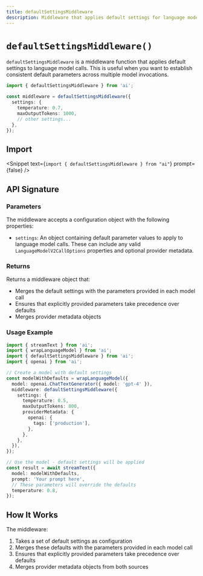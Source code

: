 ---
title: defaultSettingsMiddleware
description: Middleware that applies default settings for language models
---

# `defaultSettingsMiddleware()`

`defaultSettingsMiddleware` is a middleware function that applies default settings to language model calls. This is useful when you want to establish consistent default parameters across multiple model invocations.

```ts
import { defaultSettingsMiddleware } from 'ai';

const middleware = defaultSettingsMiddleware({
  settings: {
    temperature: 0.7,
    maxOutputTokens: 1000,
    // other settings...
  },
});
```

## Import

<Snippet
  text={`import { defaultSettingsMiddleware } from "ai"`}
  prompt={false}
/>

## API Signature

### Parameters

The middleware accepts a configuration object with the following properties:

- `settings`: An object containing default parameter values to apply to language model calls. These can include any valid `LanguageModelV2CallOptions` properties and optional provider metadata.

### Returns

Returns a middleware object that:

- Merges the default settings with the parameters provided in each model call
- Ensures that explicitly provided parameters take precedence over defaults
- Merges provider metadata objects

### Usage Example

```ts
import { streamText } from 'ai';
import { wrapLanguageModel } from 'ai';
import { defaultSettingsMiddleware } from 'ai';
import { openai } from 'ai';

// Create a model with default settings
const modelWithDefaults = wrapLanguageModel({
  model: openai.ChatTextGenerator({ model: 'gpt-4' }),
  middleware: defaultSettingsMiddleware({
    settings: {
      temperature: 0.5,
      maxOutputTokens: 800,
      providerMetadata: {
        openai: {
          tags: ['production'],
        },
      },
    },
  }),
});

// Use the model - default settings will be applied
const result = await streamText({
  model: modelWithDefaults,
  prompt: 'Your prompt here',
  // These parameters will override the defaults
  temperature: 0.8,
});
```

## How It Works

The middleware:

1. Takes a set of default settings as configuration
2. Merges these defaults with the parameters provided in each model call
3. Ensures that explicitly provided parameters take precedence over defaults
4. Merges provider metadata objects from both sources
